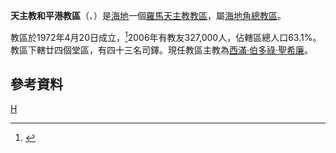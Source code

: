 {{Infobox Roman Catholic diocese
|jurisdiction = 教區
|name =和平港
|latin= Dioecesis Hinchensis
|image =
|caption = 
|location = 海地
|territory =
|population = 327,000

|rite = [[罗马礼|罗马礼]]
|patron =
|province =海地角
|established = 1972年
|cathedral = 聖母無原罪主教座堂
|co-cathedral =
|leadership = 主教
|website =
|pope =
|patriarch=
|metropolitan =
|ordinary =[[西滿·伯多祿·聖希廉|西滿·伯多祿·聖希廉]]
|coadjutor archbishop =
|coadjutor bishop =
|auxiliary =
|emeritus= }}
'''天主教和平港教區'''（{{lang-la|Dioecesis Hinchensis}}、{{lang-fr|Diocèse de Hinche}}）是[[海地|海地]]一個[[羅馬天主教|羅馬天主教]][[教區|教區]]，屬[[天主教海地角總教區|海地角總教區]]。

教區於1972年4月20日成立，<ref>{{Cite web |url=http://www.vatican.va/holy_father/paul_vi/apost_constitutions/documents/hf_p-vi_apc_19720420_hinchensis_lt.html |title=升為教區的宗座憲令 |access-date=2013-10-22 |archive-date=2014-02-03 |archive-url=https://web.archive.org/web/20140203131819/http://www.vatican.va/holy_father/paul_vi/apost_constitutions/documents/hf_p-vi_apc_19720420_hinchensis_lt.html |dead-url=no }}</ref>2006年有教友327,000人，佔轄區總人口63.1%。教區下轄廿四個堂區，有四十三名司鐸。現任教區主教為[[西滿·伯多祿·聖希廉|西滿·伯多祿·聖希廉]]。

==參考資料==
{{reflist}}
{{海地天主教教區}}
[[Category:海地天主教教區|H]]